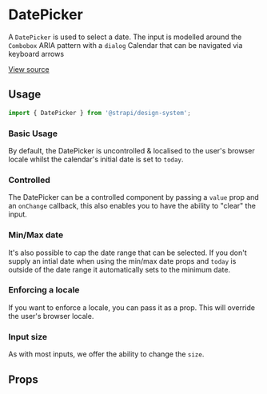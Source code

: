 

<Meta of={DatePickerStories} />

# DatePicker

A `DatePicker` is used to select a date. The input is modelled around the `Combobox` ARIA pattern with a `dialog`
Calendar that can be navigated via keyboard arrows

[View source](https://github.com/strapi/design-system/tree/main/packages/strapi-design-system/src/DatePicker)

## Usage

```js
import { DatePicker } from '@strapi/design-system';
```

### Basic Usage

By default, the DatePicker is uncontrolled & localised to the user's browser locale whilst the calendar's initial date is set to `today`.

<Canvas of={DatePickerStories.Base} />

### Controlled

The DatePicker can be a controlled component by passing a `value` prop and an `onChange` callback, this also
enables you to have the ability to "clear" the input.

<Canvas of={DatePickerStories.Controlled} />

### Min/Max date

It's also possible to cap the date range that can be selected. If you don't supply an intial date when using the
min/max date props and `today` is outside of the date range it automatically sets to the minimum date.

<Canvas of={DatePickerStories.MinMaxDate} />

### Enforcing a locale

If you want to enforce a locale, you can pass it as a prop. This will override the user's browser locale.

<Canvas of={DatePickerStories.Locale} />

### Input size

As with most inputs, we offer the ability to change the `size`.

<Canvas of={DatePickerStories.Sizing} />

## Props

<ArgsTable of={DatePicker} />
